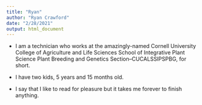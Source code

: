 ```yaml
---
title: "Ryan"
author: "Ryan Crawford"
date: "2/28/2021"
output: html_document
---
```


* I am a technician who works at the amazingly-named Cornell University College of Agriculture and Life Sciences School of Integrative Plant Science Plant Breeding and Genetics Section--CUCALSSIPSPBG, for short.

* I have two kids, 5 years and 15 months old.

* I say that I like to read for pleasure but it takes me forever to finish anything. 